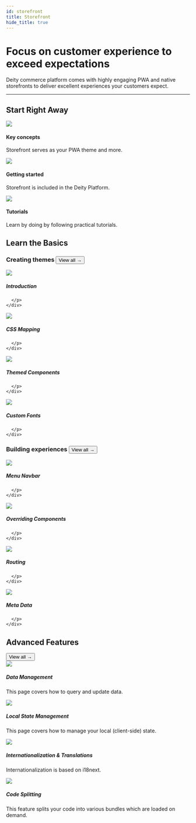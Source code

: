 ```yaml
---
id: storefront
title: Storefront
hide_title: true
---
```




<h1 className="headline mb20">Focus on customer experience to exceed expectations</h1>
<p className="desc pb20">Deity commerce platform comes with highly engaging PWA and native storefronts to deliver excellent experiences your customers expect.</p>

<hr/>

## Start Right Away
<div className="flex mb80 brighten">
  <Card to="/storefront/key-concepts">
    <img src="/img/icons/info.svg" />
    <h4>Key concepts</h4>
    <p>Storefront serves as your PWA theme and more.</p>
  </Card>
  <Card to="/storefront/getting-started">
    <img src="/img/icons/lightning.svg" />
    <h4>Getting started</h4>
    <p>Storefront is included in the Deity Platform.</p>
  </Card>
  <Card to="/platform/support/tutorials">
    <img src="/img/icons/lightbulb.svg" />
    <h4>Tutorials</h4>
    <p>Learn by doing by following practical tutorials.</p>
  </Card>
</div>



## Learn the Basics
<h3 className="mt0">Creating themes <Button variant="outline" size="medium" href="/storefront/building-experiences">View all →</Button></h3>

<div className="flex brighten">
  <Card variant="horizontal" to="/storefront/theming/overview">
    <img src="/img/icons/data.svg" />
    <div>
      <h5>Introduction</h5>
      <p>
        
      </p>
    </div>
  </Card>
  <Card variant="horizontal" to="/storefront/theming/css-mapping">
    <img src="/img/icons/data.svg" />
    <div>
      <h5>CSS Mapping</h5>
      <p>
        
      </p>
    </div>
  </Card>
</div>
<div className="flex brighten mb80">
  <Card variant="horizontal" to="/storefront/theming/components">
    <img src="/img/icons/data.svg" />
    <div>
      <h5>Themed Components</h5>
      <p>
        
      </p>
    </div>
  </Card>
  <Card variant="horizontal" to="/storefront/theming/fonts">
    <img src="/img/icons/data.svg" />
    <div>
      <h5>Custom Fonts</h5>
      <p>
        
      </p>
    </div>
  </Card>
</div>

<h3 className="mt0">Building experiences <Button variant="outline" size="medium" href="/storefront/theming">View all →</Button></h3>

<div className="flex brighten">
  <Card variant="horizontal" to="/storefront/menu-navbar">
    <img src="/img/icons/data.svg" />
    <div>
      <h5>Menu Navbar</h5>
      <p>
        
      </p>
    </div>
  </Card>
  <Card variant="horizontal" to="/storefront/overrides">
    <img src="/img/icons/data.svg" />
    <div>
      <h5>Overriding Components</h5>
      <p>
        
      </p>
    </div>
  </Card>
</div>
<div className="flex brighten mb100">
  <Card variant="horizontal" to="/storefront/routing">
    <img src="/img/icons/data.svg" />
    <div>
      <h5>Routing</h5>
      <p>
        
      </p>
    </div>
  </Card>
  <Card variant="horizontal" to="/storefront/meta-data">
    <img src="/img/icons/data.svg" />
    <div>
      <h5>Meta Data</h5>
      <p>
        
      </p>
    </div>
  </Card>
</div>

## Advanced Features
<div className="negative-view-all"><Button variant="outline" size="medium" href="/storefront/advanced">View all →</Button></div>

<div className="flex brighten">
  <Card variant="horizontal" to="/storefront/data">
    <img src="/img/icons/coins.svg" />
    <div>
      <h5>Data Management</h5>
      <p>
        This page covers how to query and update data.
      </p>
    </div>
  </Card>
  <Card variant="horizontal" to="/storefront/state">
    <img src="/img/icons/data.svg" />
    <div>
      <h5>Local State Management</h5>
      <p>
        This page covers how to manage your local (client-side) state.
      </p>
    </div>
  </Card>
</div>
<div className="flex mb100 brighten">
  <Card variant="horizontal" to="/storefront/translations">
    <img src="/img/icons/switch.svg" />
    <div>
      <h5>Internationalization & Translations</h5>
      <p>
        Internationalization is based on i18next.
      </p>
    </div>
  </Card>
  <Card variant="horizontal" to="/storefront/code-splitting">
    <img src="/img/icons/switch.svg" />
    <div>
      <h5>Code Splitting</h5>
      <p>
        This feature splits your code into various bundles which are loaded on demand.
      </p>
    </div>
  </Card>
</div>


